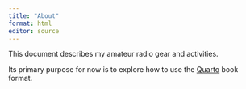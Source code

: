 ```yaml
---
title: "About"
format: html
editor: source
---
```


This document describes my amateur radio gear and activities.

Its primary purpose for now is to explore how to use the [Quarto](https://quarto.or) book format.